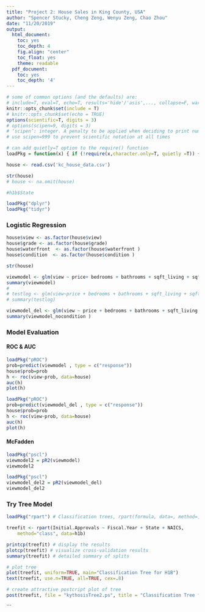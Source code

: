 ---
title: "Project 2: House Sales in King County, USA"
author: "Spencer Stucky, Cheng Zeng, Wenyu Zeng, Chao Zhou"
date: "11/20/2019"
output:
  html_document:
    toc: yes
    toc_depth: 4
    fig.align: "center"
    toc_float: yes
    theme: readable
  pdf_document:
    toc: yes
    toc_depth: '4'
---

```{r setup, include=FALSE}
# some of common options (and the defaults) are: 
# include=T, eval=T, echo=T, results='hide'/'asis',..., collapse=F, warning=T, message=T, error=T, cache=T, fig.width=6, fig.height=4, fig.dim=c(6,4) #inches, fig.align='left'/'center','right', 
knitr::opts_chunk$set(include = T)
# knitr::opts_chunk$set(echo = TRUE)
options(scientific=T, digits = 3) 
# options(scipen=9, digits = 3) 
# ‘scipen’: integer. A penalty to be applied when deciding to print numeric values in fixed or exponential notation.  Positive values bias towards fixed and negative towards scientific notation: fixed notation will be preferred unless it is more than ‘scipen’ digits wider.
# use scipen=999 to prevent scientific notation at all times
```

```{r basicfcn, include=F}
# can add quietly=T option to the require() function
loadPkg = function(x) { if (!require(x,character.only=T, quietly =T)) { install.packages(x,dep=T,repos="http://cran.us.r-project.org"); if(!require(x,character.only=T)) stop("Package not found") } }
```

```{r, echo=F}
house <- read.csv('kc_house_data.csv')

str(house)
# house <- na.omit(house) 

#h1b$State
```


```{r, include=F}
loadPkg("dplyr")
loadPkg("tidyr")
```
    
### Logistic Regression
```{r, echo=F}
house$view <- as.factor(house$view)
house$grade <- as.factor(house$grade)
house$waterfront  <- as.factor(house$waterfront )
house$condition  <- as.factor(house$condition )

str(house)
```

```{r, echo=F}
viewmodel <- glm(view ~ price+ bedrooms + bathrooms + sqft_living + sqft_lot + floors + waterfront + condition + grade + sqft_above + sqft_basement + yr_built + yr_renovated + sqft_living15 + sqft_lot15+ lat + long, data = house, family = "binomial")
summary(viewmodel)
# 
# testlog <- glm(view~price + bedrooms + bathrooms + sqft_living + sqft_lot + floors +waterfront + condition + grade + sqft_above + sqft_basement + yr_built + yr_renovated + sqft_living15 + sqft_lot15, data = house, family = "binomial")
# summary(testlog)

```

```{r, echo=F}
viewmodel_del <- glm(view ~ price + bedrooms + bathrooms + sqft_living + sqft_lot + sqft_above  + yr_built + sqft_living15 + lat + long, data = house, family = "binomial")
summary(viewmodel_nocondition )
```



### Model Evaluation

#### ROC & AUC
```{r roc_auc1, echo=F}
loadPkg("pROC") 
prob=predict(viewmodel , type = c("response"))
house$prob=prob
h <- roc(view~prob, data=house)
auc(h)
plot(h)

```

```{r roc_auc2, echo=F}

loadPkg("pROC") 
prob=predict(viewmodel_del , type = c("response"))
house$prob=prob
h <- roc(view~prob, data=house)
auc(h)
plot(h)

```

#### McFadden

```{r McFadden1, echo=FALSE}
loadPkg("pscl")
viewmodel2 = pR2(viewmodel)
viewmodel2
```

```{r McFadden2, echo=FALSE}
loadPkg("pscl")
viewmodel_del2 = pR2(viewmodel_del)
viewmodel_del2
```


### Try Tree Model
```{r}
loadPkg("rpart") # Classification trees, rpart(formula, data=, method=,control=) 
```

```{r, echo = T, fig.dim=c(6,4)}
treefit <- rpart(Initial.Approvals ~ Fiscal.Year + State + NAICS,
  	method="class", data=h1b)

printcp(treefit) # display the results 
plotcp(treefit) # visualize cross-validation results 
summary(treefit) # detailed summary of splits

# plot tree 
plot(treefit, uniform=TRUE, main="Classification Tree for H1B")
text(treefit, use.n=TRUE, all=TRUE, cex=.8)

```


```{r}
# create attractive postcript plot of tree 
post(treefit, file = "kythosisTree2.ps", title = "Classification Tree for H1B")
```
```
